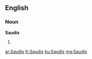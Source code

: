==English==

===Noun===
'''Saudis'''

# {{plural of|Saudi}}

[[ar:Saudis]]
[[fr:Saudis]]
[[ku:Saudis]]
[[mg:Saudis]]